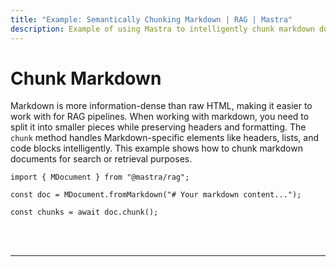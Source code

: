 ```yaml
---
title: "Example: Semantically Chunking Markdown | RAG | Mastra"
description: Example of using Mastra to intelligently chunk markdown documents for search or retrieval purposes.
---
```



# Chunk Markdown

Markdown is more information-dense than raw HTML, making it easier to work with for RAG pipelines. When working with markdown, you need to split it into smaller pieces while preserving headers and formatting. The `chunk` method handles Markdown-specific elements like headers, lists, and code blocks intelligently. This example shows how to chunk markdown documents for search or retrieval purposes.

```tsx copy
import { MDocument } from "@mastra/rag";

const doc = MDocument.fromMarkdown("# Your markdown content...");

const chunks = await doc.chunk();
```

<br />
<br />
<hr className="dark:border-[#404040] border-gray-300" />
<br />
<br />
<GithubLink
  link={
    "https://github.com/mastra-ai/mastra/blob/main/examples/basics/rag/chunk-markdown"
  }
/>
